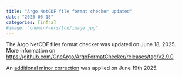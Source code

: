 ```yaml
---
title: "Argo NetCDF file format checker updated"
date: "2025-06-18"
categories: [infra]
#image: "chemin/vers/ton/image.jpg"
---
```

The Argo NetCDF files format checker was updated on June 18, 2025.  
More information on [https://github.com/OneArgo/ArgoFormatChecker/releases/tag/v2.9.0](https://github.com/OneArgo/ArgoFormatChecker/releases/tag/v2.9.0){target="_blank"}  

An [additional minor correction](https://github.com/OneArgo/ArgoFormatChecker/releases/tag/v2.9.1){target="_blank"} was applied on June 19th 2025.

